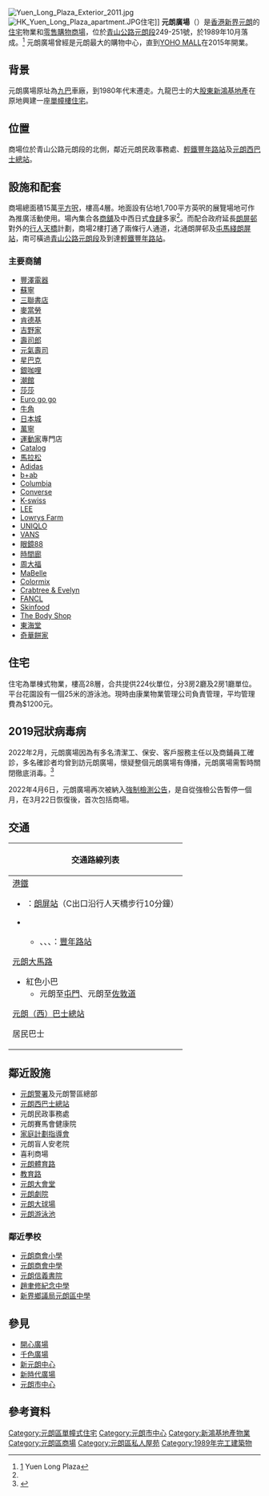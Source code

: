 {{Infobox_housinghk 
| name             = 元朗廣場<br/>Yuen Long Plaza
| logo             = [[File:YUEN_LONG_PLAZA_now.jpg|120px]]
| photo            = Yuen Long Plaza.JPG
| phototitle       = 元朗廣場
| address          = {{HKG}}[[新界|新界]][[元朗|元朗]][[青山公路元朗段|青山公路元朗段]]249-251號
| developer        = [[新鴻基地產|新鴻基地產]]
| manager          = 康業物業管理公司
| use              = [[商場|商場]]、[[住宅|住宅]]
| blocknumber      = 
| floor_area       = 
| floornumber      = 4層
| yearofcompletion = 1989年10月
| former           = [[九巴|九巴]]車廠
| facilities       = 
| website          = {{url|http://www.yuenlongplaza.com/hk/}}
| telephone        = 
}}

[[File:Yuen_Long_Plaza_Exterior_2011.jpg|thumb]]
[[File:HK_Yuen_Long_Plaza_apartment.JPG|thumb]]住宅]]
'''元朗廣場'''（{{lang-en|'''Yuen Long Plaza'''}}）是[[香港|香港]][[新界|新界]][[元朗|元朗]]的[[住宅|住宅]]物業和[[零售|零售]][[購物商場|購物商場]]，位於[[青山公路元朗段|青山公路元朗段]]249-251號，於1989年10月落成。<ref name="official_site">[http://www.yuenlongplaza.com/index.php?option=com_content&view=article&id=14&Itemid=12&lang=tc] {{Wayback|url=http://www.yuenlongplaza.com/index.php?option=com_content&view=article&id=14&Itemid=12&lang=tc |date=20160304131856 }} Yuen Long Plaza</ref> 元朗廣場曾經是元朗最大的購物中心，直到[[YOHO_MALL|YOHO MALL]]在2015年開業。

== 背景 ==
元朗廣場原址為[[九巴|九巴]]車廠，到1980年代末遷走。九龍巴士的大[[股東|股東]][[新鴻基地產|新鴻基地產]]在原地興建一座[[單幢樓|單幢樓]][[住宅|住宅]]。

== 位置 ==
商場位於青山公路元朗段的北側，鄰近元朗民政事務處、[[香港輕鐵|輕鐵]][[豐年路站|豐年路站]]及[[元朗西巴士總站|元朗西巴士總站]]。

== 設施和配套 ==
商場總面積15萬[[平方呎|平方呎]]，樓高4層。地面設有佔地1,700平方英呎的展覽場地可作為推廣活動使用。場內集合各[[商舖|商舖]]及中西日式[[食肆|食肆]]多家<ref name="official_site"/>。而配合政府延長[[朗屏邨|朗屏邨]]對外的[[行人天橋|行人天橋]]計劃，商場2樓打通了兩條行人通道，北通朗屏邨及[[屯馬綫|屯馬綫]][[朗屏站|朗屏站]]，南可橫過[[青山公路元朗段|青山公路元朗段]]及到達[[香港輕鐵|輕鐵]][[豐年路站|豐年路站]]。

===主要商舗===
*[[豐澤電器|豐澤電器]]
*[[苏宁电器集团|蘇寧]]
*[[三聯書店|三聯書店]]
*[[麥當勞|麥當勞]]
*[[肯德基|肯德基]]
*[[吉野家|吉野家]]
*[[壽司郎|壽司郎]]
*[[元氣壽司|元氣壽司]]
*[[Starbucks|星巴克]]
*[[銀咖哩|銀咖哩]]
*[[潮館|潮館]]
*[[莎莎|莎莎]]
*[[Euro_go_go|Euro go go]]
*[[牛角日式燒肉|牛角]]
*[[日本城|日本城]]
*[[萬寧_(零售商)|萬寧]]
*[[運動家|運動家]]專門店
*[[Catalog|Catalog]]
*[[馬拉松|馬拉松]]
*[[Adidas|Adidas]]
*[[b+ab|b+ab]]
*[[Columbia|Columbia]]
*[[Converse|Converse]]
*[[K-swiss|K-swiss]]
*[[LEE|LEE]]
*[[Lowrys_Farm|Lowrys Farm]]
*[[Uniqlo|UNIQLO]]
*[[VANS|VANS]]
*[[眼鏡88|眼鏡88]]
*[[時間廊|時間廊]]
*[[周大福|周大福]]
*[[MaBelle|MaBelle]]
*[[Colormix|Colormix]]
*[[Crabtree_&_Evelyn|Crabtree & Evelyn]]
*[[FANCL|FANCL]]
*[[Skinfood|Skinfood]]
*[[The_Body_Shop|The Body Shop]]
*[[東海堂|東海堂]]
*[[奇華餅家|奇華餅家]]

== 住宅 ==
住宅為單棟式物業，樓高28層，合共提供224伙單位，分3房2廳及2房1廳單位。平台花園設有一個25米的游泳池。現時由康業物業管理公司負責管理，平均管理費為$1200元。

== 2019冠狀病毒病 ==
2022年2月，元朗廣場因為有多名清潔工、保安、客戶服務主任以及商鋪員工確診，多名確診者均曾到訪元朗廣場，懷疑整個元朗廣場有傳播，元朗廣場需暫時關閉徹底消毒。<ref>{{cite web|title=第5波疫情｜增343宗本地確診 多條屋邨居民撤離元朗廣場關閉消毒|url=https://hk.news.yahoo.com/%E7%AC%AC5%E6%B3%A2%E7%96%AB%E6%83%85-%E5%A2%9E343%E5%AE%97%E6%9C%AC%E5%9C%B0%E7%A2%BA%E8%A8%BA-%E5%A4%9A%E6%A2%9D%E5%B1%8B%E9%82%A8%E5%B1%85%E6%B0%91%E6%92%A4%E9%9B%A2%E5%85%83%E6%9C%97%E5%BB%A3%E5%A0%B4%E9%97%9C%E9%96%89%E6%B6%88%E6%AF%92-095410849.html|publisher=星島日報|date=2022-02-05|access-date=2022-02-06|archive-date=2022-05-29|archive-url=https://web.archive.org/web/20220529000502/https://hk.news.yahoo.com/%E7%AC%AC5%E6%B3%A2%E7%96%AB%E6%83%85-%E5%A2%9E343%E5%AE%97%E6%9C%AC%E5%9C%B0%E7%A2%BA%E8%A8%BA-%E5%A4%9A%E6%A2%9D%E5%B1%8B%E9%82%A8%E5%B1%85%E6%B0%91%E6%92%A4%E9%9B%A2%E5%85%83%E6%9C%97%E5%BB%A3%E5%A0%B4%E9%97%9C%E9%96%89%E6%B6%88%E6%AF%92-095410849.html}}</ref>

2022年4月6日，元朗廣場再次被納入[[強制檢測公告|強制檢測公告]]，是自從強檢公告暫停一個月，在3月22日恢復後，首次包括商場。

==交通==
{| class="mw-collapsible mw-collapsed wikitable" style="background:white; margin: 0 auto; width: auto;" 
! 交通路線列表
|-
|
;[[港鐵|港鐵]]
*{{港鐵路線標誌|TML}}：[[朗屏站|朗屏站]]（C出口沿行人天橋步行10分鐘）
*{{港鐵路線標誌|LRT}}
**{{港鐵路線標誌|610}}、{{港鐵路線標誌|614}}、{{港鐵路線標誌|615}}、{{港鐵路線標誌|761P}}：[[豐年路站|豐年路站]]
;[[元朗大馬路|元朗大馬路]]
{{九龍新界巴士簡單列表|53|68A|68X|76K|264R|265S_s|268B|268C|268P|268X|269D|276|276C|276P|B1|B2|869|N269}}
{{大嶼山巴士簡單列表|A36|E36|E36S|N30|NA36}}
<!--{{過海隧道巴士簡單列表|N368}}-->
{{港鐵巴士簡單列表|K65|K68|K74}}
{{新界專線小巴簡單列表|31|31A|32|33|34|35|77|79S|606S|609}}
*紅色小巴
**元朗至[[屯門|屯門]]、元朗至[[佐敦道|佐敦道]]
;[[元朗（西）巴士總站|元朗（西）巴士總站]]
{{九龍新界巴士簡單列表|54|64K|64X|68M|68X_s|77K_s1}}
{{過海隧道巴士簡單列表|168R|968|968A|968X|P968|N368}}
{{港鐵巴士簡單列表|K73}}
{{新界專線小巴簡單列表|31A|36|37|71|72|73|75|76|77|77B|79S}}
;居民巴士
{{新界居民巴士簡單列表|NR93|NR115|NR949|NR950|NR951|NR958|NR962|NR965|NR966}}
|}

==鄰近設施==
* [[元朗警署|元朗警署]]及元朗警區總部
* [[元朗西巴士總站|元朗西巴士總站]]
* 元朗民政事務處
* 元朗賽馬會健康院
* [[家庭計劃指導會|家庭計劃指導會]]
* 元朗盲人安老院
* 喜利商場
* [[元朗體育路|元朗體育路]]
* [[教育路_(香港)|教育路]]
* [[元朗大會堂|元朗大會堂]]
* [[元朗劇院|元朗劇院]]
* [[元朗大球場|元朗大球場]]
* [[元朗游泳池|元朗游泳池]]

===鄰近學校===
* [[元朗商會小學|元朗商會小學]]
* [[元朗商會中學|元朗商會中學]]
* [[元朗信義書院|元朗信義書院]]
* [[趙聿修紀念中學|趙聿修紀念中學]]
* [[新界鄉議局元朗區中學|新界鄉議局元朗區中學]]

==參見==
*[[開心廣場|開心廣場]]
*[[千色廣場|千色廣場]]
*[[新元朗中心|新元朗中心]]
*[[新時代廣場|新時代廣場]]
*[[元朗市中心|元朗市中心]]

==參考資料==
{{reflist}}

{{commonscat|Yuen Long Plaza}}
{{shkp}}
{{Coord|22.444827|114.023996|display=title}}
{{DEFAULTSORT: yuen long plaza}}
[[Category:元朗區單幢式住宅|Category:元朗區單幢式住宅]]
[[Category:元朗市中心|Category:元朗市中心]]
[[Category:新鴻基地產物業|Category:新鴻基地產物業]]
[[Category:元朗區商場|Category:元朗區商場]]
[[Category:元朗區私人屋苑|Category:元朗區私人屋苑]]
[[Category:1989年完工建築物|Category:1989年完工建築物]]